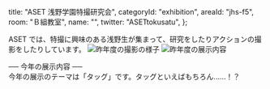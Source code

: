   title: "ASET 浅野学園特撮研究会",
  categoryId: "exhibition",
  areaId: "jhs-f5",
  room: "Ｂ組教室",
  name: "",
  twitter: "ASETtokusatu",
};

ASET では、特撮に興味のある浅野生が集まって、研究をしたりアクションの撮影をしたりしています。
![](aset/shooting.jpeg "昨年度の撮影の様子")
![](aset/exhibition.jpeg "昨年度の展示内容")

── 今年の展示内容 ──<br />
今年の展示のテーマは「タッグ」です。タッグといえばもちろん......！？
